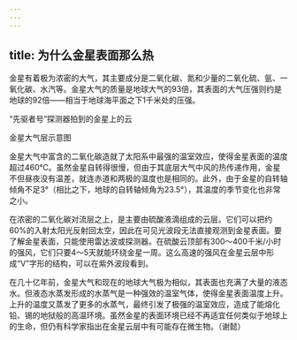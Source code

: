 ```yaml
---
---
---
```

title: 为什么金星表面那么热
---




金星有着极为浓密的大气，其主要成分是二氧化碳、氮和少量的二氧化硫、氩、一氧化碳、水汽等。金星大气的质量是地球大气的93倍，其表面的大气压强则约是地球的92倍——相当于地球海平面之下1千米处的压强。

“先驱者号”探测器拍到的金星上的云



金星大气层示意图



金星大气中富含的二氧化碳造就了太阳系中最强的温室效应，使得金星表面的温度超过460℃。虽然金星自转得很慢，但由于其底层大气中风的热传递作用，金星不但昼夜没有温差，就连赤道和两极的温度也是相同的。此外，由于金星的自转轴倾角不足3°（相比之下，地球的自转轴倾角为23.5°），其温度的季节变化也非常之小。

在浓密的二氧化碳对流层之上，是主要由硫酸液滴组成的云层。它们可以把约60%的入射太阳光反射回太空，因此在可见光波段无法直接观测到金星表面。要了解金星表面，只能使用雷达波或探测器。在硫酸云顶部有300～400千米/小时的强风，它们只要4～5天就能环绕金星一周。这么高速的强风在金星云层中形成“V”字形的结构，可以在紫外波段看到。

在几十亿年前，金星大气和现在的地球大气极为相似，其表面也充满了大量的液态水。但液态水蒸发形成的水蒸气是一种强效的温室气体，使得金星表面温度上升。上升的温度又蒸发了更多的水蒸气，最终引发了极强的温室效应，造成了能熔化铅、锡的地狱般的高温环境。虽然金星的表面环境已经不再适宜任何类似于地球上的生命，但仍有科学家指出在金星云层中有可能存在微生物。（谢懿）